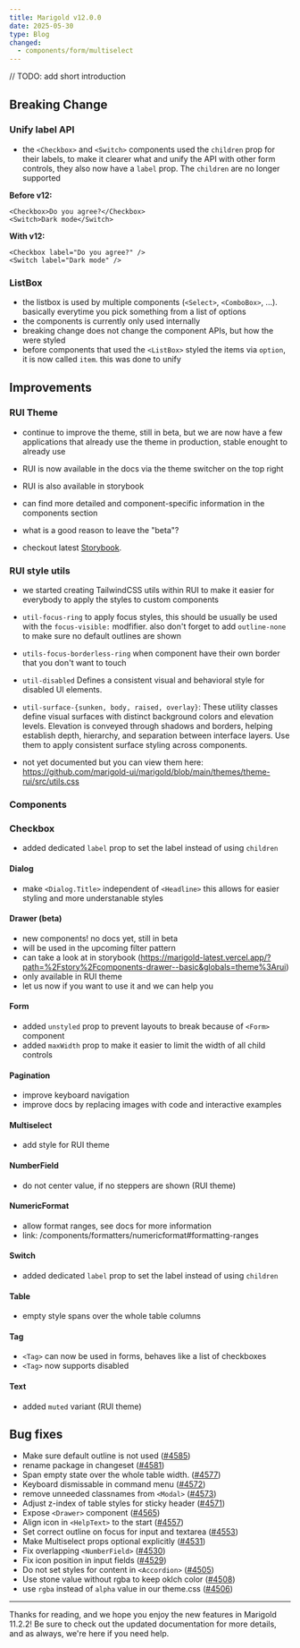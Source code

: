 ```yaml
---
title: Marigold v12.0.0
date: 2025-05-30
type: Blog
changed:
  - components/form/multiselect
---
```


// TODO: add short introduction

## Breaking Change

### Unify label API

- the `<Checkbox>` and `<Switch>` components used the `children` prop for their labels, to make it clearer what and unify the API with other form controls, they also now have a `label` prop. The `children` are no longer supported

**Before v12:**

```tsx
<Checkbox>Do you agree?</Checkbox>
<Switch>Dark mode</Switch>
```

**With v12:**

```tsx
<Checkbox label="Do you agree?" />
<Switch label="Dark mode" />
```

### ListBox

- the listbox is used by multiple components (`<Select>`, `<ComboBox>`, ...). basically everytime you pick something from a list of options
- the components is currently only used internally
- breaking change does not change the component APIs, but how the were styled
- before components that used the `<ListBox>` styled the items via `option`, it is now called `item`. this was done to unify

## Improvements

### RUI Theme

- continue to improve the theme, still in beta, but we are now have a few applications that already use the theme in production, stable enought to already use
- RUI is now available in the docs via the theme switcher on the top right
- RUI is also available in storybook
- can find more detailed and component-specific information in the components section
- what is a good reason to leave the "beta"?

- checkout latest [Storybook](https://marigold-latest.vercel.app/?path=%2Fstory%2Fcomponents-accordion--basic&globals=theme%3Arui).

### RUI style utils

- we started creating TailwindCSS utils within RUI to make it easier for everybody to apply the styles to custom components

- `util-focus-ring` to apply focus styles, this should be usually be used with the `focus-visible:` modfifier. also don't forget to add `outline-none` to make sure no default outlines are shown
- `utils-focus-borderless-ring` when component have their own border that you don't want to touch
- `util-disabled` Defines a consistent visual and behavioral style for disabled UI elements.
- `util-surface-{sunken, body, raised, overlay}`: These utility classes define visual surfaces with distinct background colors and elevation levels. Elevation is conveyed through shadows and borders, helping establish depth, hierarchy, and separation between interface layers. Use them to apply consistent surface styling across components.

- not yet documented but you can view them here: https://github.com/marigold-ui/marigold/blob/main/themes/theme-rui/src/utils.css

### Components

### Checkbox

- added dedicated `label` prop to set the label instead of using `children`

#### Dialog

- make `<Dialog.Title>` independent of `<Headline>` this allows for easier styling and more understanable styles

#### Drawer (beta)

- new components! no docs yet, still in beta
- will be used in the upcoming filter pattern
- can take a look at in storybook (https://marigold-latest.vercel.app/?path=%2Fstory%2Fcomponents-drawer--basic&globals=theme%3Arui)
- only available in RUI theme
- let us now if you want to use it and we can help you

#### Form

- added `unstyled` prop to prevent layouts to break because of `<Form>` component
- added `maxWidth` prop to make it easier to limit the width of all child controls

#### Pagination

- improve keyboard navigation
- improve docs by replacing images with code and interactive examples

#### Multiselect

- add style for RUI theme

#### NumberField

- do not center value, if no steppers are shown (RUI theme)

#### NumericFormat

- allow format ranges, see docs for more information
- link: /components/formatters/numericformat#formatting-ranges

#### Switch

- added dedicated `label` prop to set the label instead of using `children`

#### Table

- empty style spans over the whole table columns

#### Tag

- `<Tag>` can now be used in forms, behaves like a list of checkboxes
- `<Tag>` now supports disabled

#### Text

- added `muted` variant (RUI theme)

## Bug fixes

- Make sure default outline is not used ([#4585](https://github.com/marigold-ui/marigold/pull/4585))
- rename package in changeset ([#4581](https://github.com/marigold-ui/marigold/pull/4581))
- Span empty state over the whole table width. ([#4577](https://github.com/marigold-ui/marigold/pull/4577))
- Keyboard dismissable in command menu ([#4572](https://github.com/marigold-ui/marigold/pull/4572))
- remove unneeded classnames from `<Modal>` ([#4573](https://github.com/marigold-ui/marigold/pull/4573))
- Adjust z-index of table styles for sticky header ([#4571](https://github.com/marigold-ui/marigold/pull/4571))
- Expose `<Drawer>` component ([#4565](https://github.com/marigold-ui/marigold/pull/4565))
- Align icon in `<HelpText>` to the start ([#4557](https://github.com/marigold-ui/marigold/pull/4557))
- Set correct outline on focus for input and textarea ([#4553](https://github.com/marigold-ui/marigold/pull/4553))
- Make Multiselect props optional explicitly ([#4531](https://github.com/marigold-ui/marigold/pull/4531))
- Fix overlapping `<NumberField>` ([#4530](https://github.com/marigold-ui/marigold/pull/4530))
- Fix icon position in input fields ([#4529](https://github.com/marigold-ui/marigold/pull/4529))
- Do not set styles for content in `<Accordion>` ([#4505](https://github.com/marigold-ui/marigold/pull/4505))
- Use stone value without rgba to keep oklch color ([#4508](https://github.com/marigold-ui/marigold/pull/4508))
- use `rgba` instead of `alpha` value in our theme.css ([#4506](https://github.com/marigold-ui/marigold/pull/4506))

---

Thanks for reading, and we hope you enjoy the new features in Marigold 11.2.2! Be sure to check out the updated documentation for more details, and as always, we're here if you need help.
